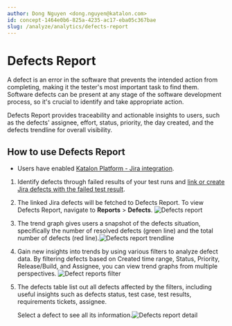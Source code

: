 ```yaml
---
author: Dong Nguyen <dong.nguyen@katalon.com>
id: concept-1464e0b6-825a-4235-ac17-eba05c367bae
slug: /analyze/analytics/defects-report
---
```


# Defects Report

A defect is an error in the software that prevents the intended action from completing, making it the tester's most important task to find them. Software defects can be present at any stage of the software development process, so it's crucial to identify and take appropriate action.

Defects Report provides traceability and actionable insights to users, such as the defects' assignee, effort, status, priority, the day created, and the defects trendline for overall visibility.

## How to use Defects Report

-   Users have enabled [Katalon Platform - Jira integration](/organize/integration-for-organizing-tests/jira-integration/enable-testops-jira-integration-for-test-management).


1.  Identify defects through failed results of your test runs and [link or create Jira defects with the failed test result](/analyze/integration-for-test-analyzing/jira-integration/link-test-runs-to-jira-defects-in-katalon-testops).

2.  The linked Jira defects will be fetched to Defects Report. To view Defects Report, navigate to **Reports** &gt; **Defects**. <img src="/doc_images/Documents/Analyze/Analytics/Defects_report/TO-Reports-Defects_report.png" alt="Defects report" />

3.  The trend graph gives users a snapshot of the defects situation, specifically the number of resolved defects \(green line\) and the total number of defects \(red line\).<img src="/doc_images/Documents/Analyze/Analytics/Defects_report/TO-Reports-Defects_report_trendline.png" alt="Defects report trendline" />

4.  Gain new insights into trends by using various filters to analyze defect data. By filtering defects based on Created time range, Status, Priority, Release/Build, and Assignee, you can view trend graphs from multiple perspectives. <img src="/doc_images/Documents/Analyze/Analytics/Defects_report/TO-Reports-filtering_Defect_report.png" alt="Defect reports filter" />

5.  The defects table list out all defects affected by the filters, including useful insights such as defects status, test case, test results, requirements tickets, assignee.

    Select a defect to see all its information.<img src="/doc_images/Documents/Analyze/Analytics/Defects_report/TO-Reports-Defects_detail.png" alt="Defects report detail" />